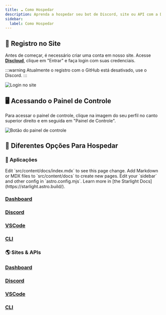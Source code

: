 ```yaml
---
title: ☁️ Como Hospedar
description: Aprenda a hospedar seu bot de Discord, site ou API com a Discloud.
sidebar:
  label: Como Hospedar
---
```



## 👤 Registro no Site

Antes de começar, é necessário criar uma conta em nosso site. Acesse [**Discloud**](https://discloudbot.com/), clique em "Entrar" e faça login com suas credenciais.

:::warning
Atualmente o registro com o GitHub está desativado, use o Discord.
:::

![Login no site](../../../../assets/site-login.gif)

## 🖥️ Acessando o Painel de Controle

Para acessar o painel de controle, clique na imagem do seu perfil no canto superior direito e em seguida em "Painel de Controle".

![Botão do painel de controle](../../../../assets/site-dashboard_button.png)

## 🔗 Diferentes Opções Para Hospedar

### 🤖 Aplicações

<CardGrid stagger>
  <Card title="Dashboard" icon="pencil">
    Edit `src/content/docs/index.mdx` to see this page change.
  </Card>
  <Card title="Add new content" icon="add-document">
    Add Markdown or MDX files to `src/content/docs` to create new pages.
  </Card>
  <Card title="Configure your site" icon="setting">
    Edit your `sidebar` and other config in `astro.config.mjs`.
  </Card>
  <Card title="Read the docs" icon="open-book">
    Learn more in [the Starlight Docs](https://starlight.astro.build/).
  </Card>
</CardGrid>



<div class="card-container">
  <a class="card" href="aplicacoes/dashboard.md">
    <div class="card-content">
      <h3>Dashboard</h3>
    </div>
  </a>
  <a class="card" href="aplicacoes/discord.md">
    <div class="card-content">
      <h3>Discord</h3>
    </div>
  </a>
  <a class="card" href="aplicacoes/vscode.md">
    <div class="card-content">
      <h3>VSCode</h3>
    </div>
  </a>
  <a class="card" href="aplicacoes/cli.md">
    <div class="card-content">
      <h3>CLI</h3>
    </div>
  </a>
</div>

### 🌎 Sites & APIs

<div class="card-container">
  <a class="card" href="sites-e-apis/dashboard.md">
    <div class="card-content">
      <h3>Dashboard</h3>
    </div>
  </a>
  <a class="card" href="sites-e-apis/discord.md">
    <div class="card-content">
      <h3>Discord</h3>
    </div>
  </a>
  <a class="card" href="sites-e-apis/vscode.md">
    <div class="card-content">
      <h3>VSCode</h3>
    </div>
  </a>
  <a class="card" href="sites-e-apis/cli.md">
    <div class="card-content">
      <h3>CLI</h3>
    </div>
  </a>
</div>

